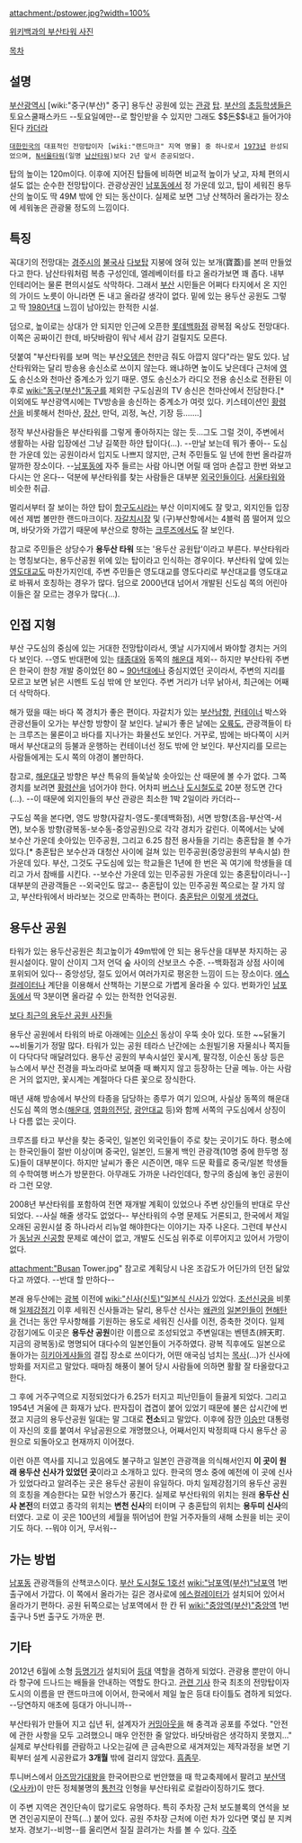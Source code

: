 attachment:/pstower.jpg?width=100%

[http://ko.wikipedia.org/wiki/%ED%8C%8C%EC%9D%BC:Korea-Busan_Tower-01.jpg 위키백과의 부산타워 사진]

[[목차]]
== 설명 ==
[[부산광역시]] [wiki:"중구(부산)" 중구] 용두산 공원에 있는 [[관광]] [[탑]].
[[부산]]의 [[초등학생]]들은 토요스쿨패스카드 --토요일에만--로 할인받을 수 있지만 그래도 $$[[돈]]$$내고 들어가야 된다 [[카더라]]
 [[대한민국]]의 대표적인 전망탑이자 [wiki:"랜드마크" 지역 명물] 중 하나로서 [[1973년]] 완성되었으며, [[N서울타워]](일명 [[남산타워]])보다 2년 앞서 준공되었다. 

탑의 높이는 120m이다. 이후에 지어진 탑들에 비하면 비교적 높이가 낮고, 자체 편의시설도 없는 순수한 전망탑이다. 관광상권인 [[남포]]동에서 정 가운데 있고, 탑이 세워진 용두산의 높이도 딱 49M 밖에 안 되는 동산이다. 실제로 보면 그냥 산책하러 올라가는 장소에 세워놓은 관광물 정도의 느낌이다.

== 특징 ==
꼭대기의 전망대는 [[경주시]]의 [[불국사]] [[다보탑]] 지붕에 얹혀 있는 보개(寶蓋)를 본떠 만들었다고 한다. 남산타워처럼 복층 구성인데, 엘레베이터를 타고 올라가보면 꽤 좁다. 내부 인테리어는 물론 편의시설도 삭막하다. 그래서 [[부산]] 시민들은 어쩌다 타지에서 온 지인의 가이드 노릇이 아니라면 돈 내고 올라갈 생각이 없다. 밑에 있는 용두산 공원도 그렇고 딱 [[1980년대]] 느낌이 남아있는 한적한 시설.

덤으로, 높이로는 상대가 안 되지만 인근에 오픈한 [[롯데백화점]] 광복점 옥상도 전망대다. 이쪽은 공짜이긴 한데, 바닷바람이 워낙 세서 감기 걸릴지도 모른다.

덧붙여 "부산타워를 보며 먹는 부산[[오뎅]]은 천만금 줘도 아깝지 않다"라는 말도 있다. 남산타워와는 달리 방송용 송신소로 쓰이지 않는다. 왜냐하면 높이도 낮은데다 근처에 [[영도]] 송신소와 천마산 중계소가 있기 때문. 영도 송신소가 라디오 전용 송신소로 전환된 이후로 [[wiki:"동구(부산)"동구]]를 제외한 구도심권의 TV 송신은 천마산에서 전담한다.[* 이외에도 부산광역시에는 TV방송을 송신하는 중계소가 여럿 있다. 키스테이션인 [[황령산]]을 비롯해서 천마산, [[장산]], 만덕, 괴정, 녹산, 기장 등…….]

정작 부산사람들은 부산타워를 그렇게 좋아하지는 않는 듯...그도 그럴 것이, 주변에서 생활하는 사람 입장에선 그냥 길쭉한 하얀 탑이다(…). --만날 보는데 뭐가 좋아-- 도심 한 가운데 있는 공원이라서 입지도 나쁘지 않지만, 근처 주민들도 일 년에 한번 올라갈까말까한 장소이다. --[[남포]]동에 자주 들르는 사람 아니면 어릴 때 엄마 손잡고 한번 와보고 다시는 안 온다-- 덕분에 부산타워를 찾는 사람들은 대부분 [[외국인]]들이다. [[서울타워]]와 비슷한 취급.

멀리서부터 잘 보이는 하얀 탑이 [[항구도시]]라는 부산 이미지에도 잘 맞고, 외지인들 입장에선 제법 볼만한 랜드마크이다. [[자갈치시장]] 및 (구)부산항에서는 4블럭 쯤 떨어져 있으며, 바닷가와 가깝기 때문에 부산으로 향하는 [[크루즈]]에서도 잘 보인다.

참고로 주민들은 상당수가 '''용두산 타워''' 또는 '용두산 공원탑'이라고 부른다. 부산타워라는 명칭보다는, 용두산공원 위에 있는 탑이라고 인식하는 경우이다. 부산타워 앞에 있는 [[영도대교]]도 마찬가지인데, 주변 주민들은 영도대교를 영도다리로 부산대교를 영도대교로 바꿔서 호칭하는 경우가 많다. 덤으로 2000년대 넘어서 개발된 신도심 쪽의 어린아이들은 잘 모르는 경우가 많다(…).

== 인접 지형 ==
부산 구도심의 중심에 있는 거대한 전망탑이라서, 옛날 시가지에서 봐야할 경치는 거의 다 보인다. --영도 반대편에 있는 [[태종대]]와 동쪽의 [[해운대]] 제외-- 하지만 부산타워 주변은 한국이 한창 개발 중이었던 80 ~ [[90년대]]에나 중심지였던 곳이라서, 주변의 지리를 모르고 보면 낡은 시멘트 도심 밖에 안 보인다. 주변 거리가 너무 낡아서, 최근에는 어째 더 삭막하다.

해가 떴을 때는 바다 쪽 경치가 좋은 편이다. 자갈치가 있는 [[부산남항]], [[컨테이너]] 박스와 관광선들이 오가는 부산항 방향이 잘 보인다. 날씨가 좋은 날에는 [[오륙도]], 관광객들이 타는 크루즈는 물론이고 바다를 지나가는 화물선도 보인다. 거꾸로, 밤에는 바다쪽이 시커매서 부산대교의 등불과 운행하는 컨테이너선 정도 밖에 안 보인다. 부산지리를 모르는 사람들에게는 도시 쪽의 야경이 볼만하다.

참고로, [[해운대구]] 방향은 부산 특유의 들쑥날쑥 솟아있는 산 때문에 볼 수가 없다. 그쪽 경치를 보려면 [[황령산]]을 넘어가야 한다. 어차피 [[버스]]나 [[도시철도]]로 20분 정도면 간다(…). --이 때문에 외지인들의 부산 관광은 최소한 1박 2일이라 카더라--

구도심 쪽을 본다면, 영도 방향(자갈치-영도-롯데백화점), 서면 방향(초읍-부산역-서면), 보수동 방향(광복동-보수동-중앙공원)으로 각각 경치가 갈린다. 이쪽에서는 낮에 보수산 가운데 솟아있는 민주공원, 그리고 6.25 참전 용사들을 기리는 충혼탑을 볼 수가 있다.[* 충혼탑은 보수산과 대청산 사이에 걸쳐 있는 민주공원(중앙공원의 부속시설) 한 가운데 있다. 부산, 그것도 구도심에 있는 학교들은 1년에 한 번은 꼭 여기에 학생들을 데리고 가서 참배를 시킨다. --보수산 가운데 있는 민주공원 가운데 있는 충혼탑이라니--] 대부분의 관광객들은 --외국인도 많고-- 충혼탑이 있는 민주공원 쪽으로는 잘 가지 않고, 부산타워에서 바라보는 것으로 만족하는 편이다. [http://terms.naver.com/entry.nhn?docId=1528308&cid=187&categoryId=187 충혼탑은 이렇게 생겼다.]

== 용두산 공원 ==
타워가 있는 용두산공원은 최고높이가 49m밖에 안 되는 용두산을 대부분 차지하는 공원시설이다. 말이 산이지 그저 언덕 숲 사이의 산보코스 수준. --백화점과 상점 사이에 포위되어 있다-- 중앙성당, 절도 있어서 여러가지로 평온한 느낌이 드는 장소이다. [[에스컬레이터]]나 계단을 이용해서 산책하는 기분으로 가볍게 올라올 수 있다. 번화가인 [[남포동]]에서 딱 3분이면 올라갈 수 있는 한적한 언덕공원.

[http://wingbus.naver.com/spotDetail.nhn?spotId=KRPUS0168 보다 최근의 용두산 공원 사진들]

용두산 공원에서 타워의 바로 아래에는 [[이순신]] 동상이 우뚝 솟아 있다. 또한 ~~닭둘기~~비둘기가 정말 많다. 타워가 있는 공원 테라스 난간에는 소원빌기용 자물쇠나 쪽지들이 다닥다닥 매달려있다. 용두산 공원의 부속시설인 꽃시계, 팔각정, 이순신 동상 등은 뉴스에서 부산 전경을 파노라마로 보여줄 때 빠지지 않고 등장하는 단골 메뉴. 아는 사람은 거의 없지만, 꽃시계는 계절마다 다른 꽃으로 장식한다.

매년 새해 방송에서 부산의 타종을 담당하는 종루가 여기 있으며, 사실상 동쪽의 해운대 신도심 쪽의 명소([[해운대]], [[영화의전당]], [[광안대교]] 등)와 함께 서쪽의 구도심에서 상징이나 다름 없는 곳이다.

크루즈를 타고 부산을 찾는 중국인, 일본인 외국인들이 주로 찾는 곳이기도 하다. 평소에는 한국인들이 절반 이상이며 중국인, 일본인, 드물게 백인 관광객(10명 중에 한두명 정도)들이 대부분이다. 하지만 날씨가 좋은 시즌이면, 매우 드문 확률로 중국/일본 학생들의 수학여행 버스가 방문한다. 아무래도 가까운 나라인데다, 항구의 중심에 놓인 공원이라 그런 모양.

2008년 부산타워를 포함하여 전면 재개발 계획이 있었으나 주변 상인들의 반대로 무산되었다. --사실 해줄 생각도 없었다-- 부산타워의 수명 문제도 거론되고, 한국에서 제일 오래된 공원시설 중 하나라서 리뉴얼 해야한다는 이야기는 자주 나온다. 그런데 부산시가 [[동남권 신공항]] 문제로 예산이 없고, 개발도 신도심 위주로 이루어지고 있어서 가망이 없다. 

attachment:"Busan Tower.jpg"
참고로 계획당시 나온 조감도가 어딘가의 던전 닮았다고 까였다. --반대 할 만하다--

본래 용두산에는 [[광복]] 이전에 [[wiki:"신사(신토)"일본식 신사]]가 있었다. [[조선신궁]]을 비롯해 [[일제강점기]] 이후 세워진 신사들과는 달리, 용두산 신사는 [[왜관]]의 [[일본인]]들이 [[현해탄]]을 건너는 동안 무사항해를 기원하는 용도로 세워진 신사를 이전, 증축한 것이다. 일제 강점기에도 이곳은 '''용두산 공원'''이란 이름으로 조성되었고 주변일대는 벤텐쵸(辨天町. 지금의 광복동)로 명명되어 대다수의 일본인들이 거주하였다. 광복 직후에도 일본으로 돌아가는 [[히키아게샤]]들의 결집 장소로 쓰이다가, 어떤 애국심 넘치는 [[목사]](...)가 신사에 방화를 저지르고 말았다. 때마침 해풍이 불어 당시 사람들에 의하면 활활 잘 타올랐다고 한다.

그 후에 거주구역으로 지정되었다가 6.25가 터지고 피난민들이 들끓게 되었다. 그리고 1954년 겨울에 큰 화재가 났다. 판자집이 겹겹이 붙어 있었기 때문에 불은 삽시간에 번졌고 지금의 용두산공원 일대는 말 그대로 '''전소'''되고 말았다. 이후에 잠깐 [[이승만]] 대통령이 자신의 호를 붙여서 우남공원으로 개명했으나, 어째서인지 박정희때 다시 용두산 공원으로 되돌아오고 현재까지 이어졌다.

이런 아픈 역사를 지니고 있음에도 불구하고 일본인 관광객을 의식해서인지 '''이 곳이 원래 용두산 신사가 있었던 곳'''이라고 소개하고 있다. 한국의 명소 중에 예전에 이 곳에 신사가 있었다라고 알려주는 곳은 용두산 공원이 유일하다. 마치 일제강점기의 용두산 공원의 호칭을 계승한다는 묘한 뉘앙스가 풍긴다. 실제로 부산타워의 위치는 원래 '''용두산 신사 본전'''의 터였고  종각의 위치는 '''변천 신사'''의 터이며 구 충혼탑의 위치는 '''용두미 신사'''의 터였다. 고로 이 곳은 100년의 세월을 뛰어넘어 한일 거주자들의 새해 소원을 비는 곳이기도 하다. --뭐야 이거, 무서워--
== 가는 방법 ==
[[남포동]] 관광객들의 산책코스이다. [[부산 도시철도 1호선]] [[wiki:"남포역(부산)"남포역]] 1번 출구에서 가깝다. 이 쪽에서 올라가는 길은 경사로에 [[에스컬레이터]]가 설치되어 있어서 올라가기 편하다. 공원 뒤쪽으로는 남포역에서 한 칸 뒤 [[wiki:"중앙역(부산)"중앙역]] 1번 출구나 5번 출구도 가까운 편.

== 기타 ==
2012년 6월에 소형 [[등명기]]가 설치되어 [[등대]] 역할을 겸하게 되었다. 관광용 뿐만이 아니라 항구에 드나드는 배들을 안내하는 역할도 한다고. [http://www.kookje.co.kr/news2011/asp/newsbody.asp?code=0300&key=20120604.22010212049 관련 기사] 한국 최초의 전망탑이자 도시의 이름을 딴 랜드마크에 이어서, 한국에서 제일 높은 등대 타이틀도 겸하게 되었다. --당연하지 애초에 등대가 아니니까--

부산타워가 만들어 지고 십년 뒤, 설계자가 [[커밍아웃]]을 해 충격과 공포를 주었다. "안전에 관한 사항을 모두 고려했으니 매우 안전한 줄 알았다. 바닷바람은 생각하지 못했지..." 실제로 부산타워를 관람하고 나오는길에 큰 금속판으로 새겨져있는 제작과정을 보면 기획부터 설계 시공완료가 '''3개월''' 밖에 걸리지 않았다. [[흠좀무]].

투니버스에서 [[아즈망가대왕]]을 한국어판으로 번안했을 때 학교축제에서 팔려고 [[부산댁]]([[오사카]])이 만든 정체불명의 [[통천각]] 인형을 부산타워로 로컬라이징하기도 했다.

이 주변 지역은 견인단속이 많기로도 유명하다. 특히 주차장 근처 보도블록의 연석을 보면 견인공지문이 잔뜩(...) 붙어 있다. 공원 주차장 근처에 이런 차가 있다면 몇십 분 지켜보자. 경보기--비명--를 울리면서 질질 끌려가는 차를 볼 수 있다.
[[각주]]
